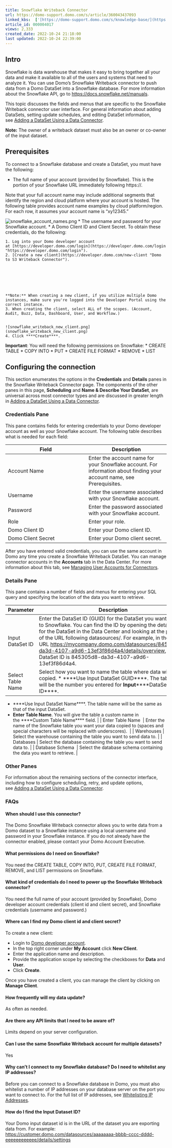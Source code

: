 ```yaml
---
title: Snowflake Writeback Connector
url: https://domo-support.domo.com/s/article/360043437093
linked_kbs:  ['[https://domo-support.domo.com/s/knowledge-base/](https://domo-support.domo.com/s/knowledge-base/)', '[https://domo-support.domo.com/s/](https://domo-support.domo.com/s/)', '[https://domo-support.domo.com/s/topic/0TO5w000000ZammGAC](https://domo-support.domo.com/s/topic/0TO5w000000ZammGAC)', '[https://domo-support.domo.com/s/topic/0TO5w000000ZanLGAS](https://domo-support.domo.com/s/topic/0TO5w000000ZanLGAS)', '[https://domo-support.domo.com/s/topic/0TO5w000000ZapVGAS](https://domo-support.domo.com/s/topic/0TO5w000000ZapVGAS)', '[https://domo-support.domo.com/s/article/360042926274](https://domo-support.domo.com/s/article/360042926274)', '[https://domo-support.domo.com/s/article/360042926054](https://domo-support.domo.com/s/article/360042926054)', '[https://domo-support.domo.com/s/article/360043630093](https://domo-support.domo.com/s/article/360043630093)', '[https://domo-support.domo.com/s/article/360043437093](https://domo-support.domo.com/s/article/360043437093)', '[https://domo-support.domo.com/s/topic/0TO5w000000ZapVGAS/writeback-connectors](https://domo-support.domo.com/s/topic/0TO5w000000ZapVGAS/writeback-connectors)', '[https://domo-support.domo.com/s/article/360043429933](https://domo-support.domo.com/s/article/360043429933)', '[https://domo-support.domo.com/s/article/360043429953](https://domo-support.domo.com/s/article/360043429953)', '[https://domo-support.domo.com/s/article/360042925494](https://domo-support.domo.com/s/article/360042925494)', '[https://domo-support.domo.com/s/article/4408174643607](https://domo-support.domo.com/s/article/4408174643607)', '[https://domo-support.domo.com/s/article/360043429913](https://domo-support.domo.com/s/article/360043429913)', '[https://domo-support.domo.com/s/login/](https://domo-support.domo.com/s/login/)']
article_id: 000004017
views: 2,333
created_date: 2022-10-24 21:18:00
last updated: 2022-10-24 22:39:00
---
```




Intro
-----


Snowflake is data warehouse that makes it easy to bring together all your data and make it available to all of the users and systems that need to analyze it. You can use Domo's Snowflake Writeback connector to push data from a Domo DataSet into a Snowflake database. For more information about the Snowflake API, go to [https://docs.snowflake.net/manuals](https://docs.snowflake.net/manuals "https://docs.snowflake.net/manuals").  


This topic discusses the fields and menus that are specific to the Snowflake Writeback connector user interface. For general information about adding DataSets, setting update schedules, and editing DataSet information, see [Adding a DataSet Using a Data Connector](/s/article/360042926274 "Adding a DataSet Using a Data Connector").







**Note:** The owner of a writeback dataset must also be an owner or co-owner of the input dataset.




Prerequisites
-------------


To connect to a Snowflake database and create a DataSet, you must have the following:


* The full name of your account (provided by Snowflake). This is the portion of your Snowflake URL immediately following https://.  
  
Note that your full account name may include additional segments that identify the region and cloud platform where your account is hosted. The following table provides account name examples by cloud platform/region. For each row, it assumes your account name is "xy12345."  
  
![snowflake_account_names.png](snowflake_account_names.png)
* The username and password for your Snowflake account.
* A Domo Client ID and Client Secret. To obtain these credentials, do the following:


	1. Log into your Domo developer account at [https://developer.domo.com/login](https://developer.domo.com/login "https://developer.domo.com/login").
	2. [Create a new client](https://developer.domo.com/new-client "Domo to S3 Writeback Connector"). 
	
	
	
	
	 
	
	
	**Note:** When creating a new client, if you utilize multiple Domo instances, make sure you're logged into the Developer Portal using the correct instance.
	3. When creating the client, select ALL of the scopes. (Account, Audit, Buzz, Data, Dashboard, User, and Workflow.)  
	  
	  
	![snowflake_writeback_new_client.png](snowflake_writeback_new_client.png)
	4. Click ****Create****.







**Important**: You will need the following permissions on Snowflake:
* CREATE TABLE
* COPY INTO
* PUT
* CREATE FILE FORMAT
* REMOVE
* LIST






Configuring the connection
--------------------------


This section enumerates the options in the **Credentials** and **Details** panes in the Snowflake Writeback Connector page. The components of the other panes in this page, **Scheduling** and **Name & Describe Your DataSet**, are universal across most connector types and are discussed in greater length in [Adding a DataSet Using a Data Connector](/s/article/360042926274 "Adding a DataSet Using a Data Connector").


### Credentials Pane


This pane contains fields for entering credentials to your Domo developer account as well as your Snowflake account. The following table describes what is needed for each field:




| Field | Description |
| --- | --- |
| Account Name | Enter the account name for your Snowflake account. For information about finding your account name, see Prerequisites.  |
| Username | Enter the username associated with your Snowflake account. |
| Password | Enter the password associated with your Snowflake account. |
| Role | Enter your role. |
| Domo Client ID | Enter your Domo client ID. |
| Domo Client Secret | Enter your Domo client secret. |


After you have entered valid credentials, you can use the same account in Domo any time you create a Snowflake Writeback DataSet. You can manage connector accounts in the **Accounts** tab in the Data Center. For more information about this tab, see [Managing User Accounts for Connectors](/s/article/360042926054 "Managing User Accounts for Connectors").


### Details Pane


This pane contains a number of fields and menus for entering your SQL query and specifying the location of the data you want to retrieve.




| Parameter | Description |
| --- | --- |
| Input DataSet ID | Enter the DataSet ID (GUID) for the DataSet you want to copy to Snowflake. You can find the ID by opening the details view for the DataSet in the Data Center and looking at the portion of the URL following datasources/. For example, in the URL <https://mycompany.domo.com/datasources/845305d8-da3d-4107-a9d6-13ef3f86d4a4/details/overview>, the DataSet ID is 845305d8-da3d-4107-a9d6-13ef3f86d4a4.  |
| Select Table Name | Select how you want to name the table where data will be copied. * ****Use Input DataSet GUID****. The table name will be the number you entered for **Input******DataSet ID****.
* ****Use Input DataSet Name****. The table name will be the same as that of the input DataSet.
* **Enter Table Name**. You will give the table a custom name in the ****Custom Table Name**** field.
 |
| Enter Table Name  | Enter the name of the Snowflake table you want your data copied to (spaces and special characters will be replaced with underscores).  |
| Warehouses | Select the warehouse containing the table you want to send data to. |
| Databases | Select the database containing the table you want to send data to. |
| Database Schema  | Select the database schema containing the data you want to retrieve. |


### Other Panes


For information about the remaining sections of the connector interface, including how to configure scheduling, retry, and update options, see [Adding a DataSet Using a Data Connector](/s/article/360042926274 "Adding a DataSet Using a Data Connector").


### FAQs


#### When should I use this connector?


The Domo Snowflake Writeback connector allows you to write data from a Domo dataset to a Snowflake instance using a local username and password in your Snowflake instance. If you do not already have the connector enabled, please contact your Domo Account Executive.


#### What permissions do I need on Snowflake?


You need the CREATE TABLE, COPY INTO, PUT, CREATE FILE FORMAT, REMOVE, and LIST permissions on Snowflake.


#### What kind of credentials do I need to power up the Snowflake Writeback connector?


You need the full name of your account (provided by Snowflake), Domo developer account credentials (client id and client secret), and Snowflake credentials (username and password.)


#### Where can I find my Domo client id and client secret?


To create a new client:


* Login to [Domo developer account](https://developer.domo.com/login).
* In the top right corner under **My Account** click **New Client**.
* Enter the application name and description.
* Provide the application scope by selecting the checkboxes for **Data** and **User**.
* Click **Create**.


Once you have created a client, you can manage the client by clicking on **Manage Client**.


#### How frequently will my data update?


As often as needed.


#### Are there any API limits that I need to be aware of?


Limits depend on your server configuration.


#### Can I use the same Snowflake Writeback account for multiple datasets?


Yes


#### Why can't I connect to my Snowflake database? Do I need to whitelist any IP addresses?


Before you can connect to a Snowflake database in Domo, you must also whitelist a number of IP addresses on your database server on the port you want to connect to. For the full list of IP addresses, see [Whitelisting IP Addresses](/s/article/360043630093).


#### How do I find the Input Dataset ID?


Your Domo input dataset id is in the URL of the dataset you are exporting data from. For example: <https://customer.domo.com/datasources/aaaaaaaa-bbbb-cccc-dddd-eeeeeeeeeeee/details/settings>

